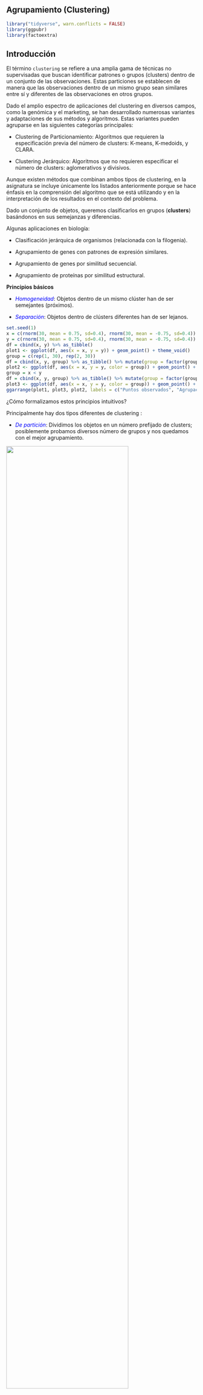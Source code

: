 ## Agrupamiento (Clustering)

```r
library("tidyverse", warn.conflicts = FALSE)
library(ggpubr)
library(factoextra)
```

## Introducción

El término ``clustering`` se refiere a una amplia gama de técnicas no supervisadas que buscan identificar patrones o grupos (clusters) dentro de un conjunto de las observaciones. Estas particiones se establecen de manera que las observaciones dentro de un mismo grupo sean similares entre sí y diferentes de las observaciones en otros grupos.

Dado el amplio espectro de aplicaciones del clustering en diversos campos, como la genómica y el marketing, se han desarrollado numerosas variantes y adaptaciones de sus métodos y algoritmos. Estas variantes pueden agruparse en las siguientes categorías principales:
	
  - Clustering de Particionamiento: Algoritmos que requieren la especificación previa del número de clusters: K-means, K-medoids, y CLARA.
		
  - Clustering Jerárquico: Algoritmos que no requieren especificar el número de clusters: aglomerativos y divisivos.

Aunque existen métodos que combinan ambos tipos de clustering, en la asignatura se incluye únicamente los listados anteriormente porque se hace énfasis en la comprensión del algoritmo que se está utilizando y en la interpretación de los resultados en el contexto del problema.

Dado un conjunto de objetos, queremos clasificarlos en grupos (**clusters**) basándonos en sus semejanzas y diferencias.

Algunas aplicaciones en biología:

-   Clasificación jerárquica de organismos (relacionada con la filogenia).

-   Agrupamiento de genes con patrones de expresión similares.

-   Agrupamiento de genes por similitud secuencial.

-   Agrupamiento de proteínas por similitud estructural.

**Principios básicos**

-   [*Homogeneidad*]{style="color: blue;"}: Objetos dentro de un mismo clúster han de ser semejantes (próximos).

-   [*Separación*]{style="color: blue;"}: Objetos dentro de clústers diferentes han de ser lejanos.

```r
set.seed(1)
x = c(rnorm(30, mean = 0.75, sd=0.4), rnorm(30, mean = -0.75, sd=0.4))
y = c(rnorm(30, mean = 0.75, sd=0.4), rnorm(30, mean = -0.75, sd=0.4))
df = cbind(x, y) %>% as_tibble()
plot1 <- ggplot(df, aes(x = x, y = y)) + geom_point() + theme_void()
group = c(rep(1, 30), rep(2, 30))
df = cbind(x, y, group) %>% as_tibble() %>% mutate(group = factor(group, labels = c("A", "B")))
plot2 <- ggplot(df, aes(x = x, y = y, color = group)) + geom_point() + stat_ellipse() + theme_void() + theme(legend.position="none")
group = x < y
df = cbind(x, y, group) %>% as_tibble() %>% mutate(group = factor(group, labels = c("A", "B")))
plot3 <- ggplot(df, aes(x = x, y = y, color = group)) + geom_point() + stat_ellipse() + theme_void() + theme(legend.position="none")
ggarrange(plot1, plot3, plot2, labels = c("Puntos observados", "Agrupación mala", "Agrupación buena"), ncol = 3, font.label = list(size = 12))
```

¿Cómo formalizamos estos principios intuitivos?

Principalmente hay dos tipos diferentes de clustering :

-   [*De partición*]{style="color: blue;"}: Dividimos los objetos en un número prefijado de clusters; posiblemente probamos diversos número de grupos y nos quedamos con el mejor agrupamiento.

![](Figuras/particion.png){width="80%" fig-align="center"}

-   [*Jerárquico*]{style="color: blue;"}: Agrupamos sucesivamente **aglomerativo** o dividimos **divisivo** los objetos o grupos de objetos. Producimos un árbol de clasificación.

![](Figuras/jerarquico.png){width="80%" fig-align="center"}

## $k$-medias

### Introducción

El algoritmo de las $k$-medias ($k$-means) busca una partición del conjunto de objetos, representados como elementos de un espacio $\mathbb{R}^n$ en un número fijo $k$ de clusters.

Estos clusters se identifican por medio de sus puntos medios (**means**).

Recordad que dado $\mathbf{x}=(x_1,\ldots,x_n)\in \mathbb{R}^n$, $$
\|\mathbf{x}\|^2=\sum_{i=1}^n x_i^2\in \mathbb{R}
$$ y que dados $\mathbf{x},\mathbf{y} \in \mathbb{R}^n$, $\|\mathbf{x}-\mathbf{y}\|$ es la **distancia euclidiana** entre $\mathbf{x}$ y $\mathbf{y}$.

Fijamos el número de clusters $k$

Dados puntos $\mathbf{x}_1,\ldots,\mathbf{x}_p\in \mathbb{R}^n$, el objetivo es encontrar $k$ puntos $\mathbf{c}_1,\ldots,\mathbf{c}_k\in \mathbb{R}^n$ que minimicen $$
SS_C(\mathbf{x}_1,\ldots,\mathbf{x}_p; k)=\sum_{i=1}^p\min_{j=1,\ldots,k} \|\mathbf{x}_i-\mathbf{c}_j\|^2
$$ Entonces cada $\mathbf{c}_j$ definirá el clúster formado por los $\mathbf{x}_i$ que están más cerca más cerca de él que de cualquier otro $\mathbf{c}_l$: $$
C_j=\{\mathbf{x}_i\mid \|\mathbf{x}_i-\mathbf{c}_j\|<\|\mathbf{x}_i-\mathbf{c}_l\|\mbox{ para todo }l\neq j\}
$$ y $$
SS_C(\mathbf{x}_1,\ldots,\mathbf{x}_p; k)=\sum_{j=1}^k\sum_{\mathbf{x}_i\in C_j}  \|\mathbf{x}_i-\mathbf{c}_j\|^2
$$

### Algoritmo de Lloyd

-   Escogemos $\mathbf{c}_1,\ldots,\mathbf{c}_k$ (como queramos).
-   Asignamos cada punto $\mathbf{x}_i$ al cluster $C_j$ definido por el centro $\mathbf{c}_j$ más cercano.
-   Substituimos cada centro $\mathbf{c}_j$ por el punto medio de su cluster $C_j$: $$\mathbf{c}_j= \Big(\sum_{\mathbf{x}_i\in C_j} \mathbf{x}_i\Big)/|C_j|$$
-   Repetimos los pasos anteriores hasta que los clústers se estabilicen, o un número prefijado de iteraciones.

El resultado depende de los $\mathbf{c}_1,\ldots,\mathbf{c}_k$ iniciales.

Este algoritmo no tiene porque dar un clustering óptimo. Conviene repetirlo varias veces con diferentes valores iniciales.

::: {layout="[[25,25,25,25], [25,25,25,25]]"}
![](Figuras/kmeans0.png){.lightbox group="ejemplo-kmeans"}

![](Figuras/kmeans1.png){.lightbox group="ejemplo-kmeans"}

![](Figuras/kmeans2.png){.lightbox group="ejemplo-kmeans"}

![](Figuras/kmeans3.png){.lightbox group="ejemplo-kmeans"}

![](Figuras/kmeans4.png){.lightbox group="ejemplo-kmeans"}

![](Figuras/kmeans5.png){.lightbox group="ejemplo-kmeans"}

![](Figuras/kmeans6.png){.lightbox group="ejemplo-kmeans"}

![](Figuras/kmeans7.png){.lightbox group="ejemplo-kmeans"}
:::

Limitaciones de $k$-means:

-   No hay un método eficiente y universal para escoger los centros de partida
-   No se puede garantizar un óptimo global
-   No se puede determinar de manera efectiva el número $k$ *a priori*
-   No es invariante por cambios de escala (conviene estandardizar datos)
-   Sensible a *outliers*
-   Solo aplicable dentro $\mathbb{R}^n$ con distancia euclidiana
-   Encuentra clusters esféricos

### Método del codo y test F

El $SS_C$ óptimo \red{$SS_C(k)$} disminuye con $k$ siguiendo una función más o menos cóncava. Si podemos detectar un $k$ a partir del cual $SS_C$ disminuya mucho más lentamente que su anterior, este será el $k$ recomendable.

```r
library(tidyverse, warn.conflicts = FALSE)
x=c(1, 2, 3, 4, 5, 6, 7)
y=c(8.264, 5.344, 3.254, 2.428, 1.925, 1.677, 1.27)
data <- tibble(x, y)
plot <- ggplot(data=data, aes(x, y)) + geom_line(linetype = 2) + geom_point(color = "red", size = 2) + xlab("k") + ylab("SSC(K)"); plot
```

$k=3$ es el más recomendable

Se calcula

$$F_k=\frac{SS_C(k)-SS_C(k+1)}{\frac{SS_C(k+1)}{p-k-1}}$$ Se escoge como p-valor $$P(F_{n,n(p-k-1)}>F_k)$$ con $F_{n,n(p-k-1)}$ una F de Fisher con $n$ y $n(p-k-1)$ grados de libertad, y escogemos el $k$ con p-valor más pequeño Cabe decir que es un método muy utilizado, pero no demasiado justificable.

En el ejemplo del gráfico anterior

| $k$       | 2      | 3     | 4     | 5     | 6     | 7     | 8    |
|-----------|--------|-------|-------|-------|-------|-------|------|
| $SS_C(k)$ | 8.264  | 5.344 | 3.254 | 2.428 | 1.925 | 1.677 | 1.27 |
| $F_k$     | 8.2    | 9     | 4.42  | 3.14  | 1.63  | 3.2   |      |
| p-valor   | 0.0014 | 0.001 | 0.02  | 0.06  | 0.229 | 0.06  |      |

$k=3$ vuelve a ser el más recomendable

Si el conjunto de puntos es muy grande, todos los $p$-valores son cercanos a 0 y este método no es útil.

### $k$-medias con `R`

La instrucción básica para ejecutar un $k$-means amb `R` es

```r
kmeans(x,centres,iter.max=...)
```

con:

-   `x`, una matriz con los puntos $\mathbf{x}_i$ como filas
-   `centres`, una matriz con los centros $\mathbf{c}_i$ de partida como filas, o el número $k$
-   `iter.max`, el número máximo de iteraciones

Esta instrucción no sigue exactamente nuestro algoritmo, si queréis que ejecute el algoritmo explicado tenéis que poner, además, `algorithm="Lloyd"`.

```r
dades=matrix(c(0.8,1.3,0.8,1.8,1.0,0.9,1.1,
0.1,1.1,1.6,1.4,0.6,1.5,0.1,2,2.1,1.5,2.3,1.8,
1.8,2.3,0.5,0.3,2.2,1,2.5,2,0.5,2,1.5,2.5,1,
0.5,0.5,1,2), 
nrow=18,byrow=TRUE) 
cent=matrix(c(0.5,0,0.5,1.5,0.5,3),
nrow=3,byrow=TRUE)
kmeans(dades,cent,algorithm="Lloyd")
```

Componentes de la `list` `kmeans`:

-   `cluster`: asignaciones de elementos a clusters

```r
km=kmeans(dades,cent,algorithm="Lloyd")
km$cluster
```

-   `centers`: los centros de los clusters

```r
km$centers
```

-   `totss`: suma de los cuadrados de las distancias de los puntos a su centre

```r
km$totss
```

-   `withinss`: vector de las sumas, para cada cluster, de los cuadrados de las distancias de sus puntos a su centro

```r
km$withinss
```

-   `tot.withinss`: suma de `withinss`, $SS_C$

```r
km$tot.withinss  
```

-   `betweenss`: diferencia `totss - tot.withinss`

```r
km$betweenss   
```

-   Nos interesa `betweenss/totss`, que mide la fracción de la variabilidad de los datos que explican los clusters. Cuanto más grande mejor, y viene dado por `kmeans`

```r
# (between_SS / total_SS =  57.9 %)
9.955694/17.20944  #betweenss/totss
```

```r
km.rand=kmeans(dades,3,algorithm="Lloyd")
km.rand
# (between_SS / total_SS =  67.8 %)
km.rand$tot.withinss
```

```r
km2=kmeans(dades,3)  #5a repetición ;-) 
km2
# (between_SS / total_SS =  68.9 %)
km2$tot.withinss
```

```r
dades <- dades %>% as_tibble() %>% rename(., "x"="V1", "y"="V2")
```

```r
kmeans1 <- ggplot(data=dades, aes(x, y)) + geom_point(color=km$cluster) + theme_minimal()
kmeans2 <- ggplot(data=dades, aes(x, y)) + geom_point(color=km2$cluster) + theme_minimal()
```

::: {layout-ncol="2"}
![El nuestro](Figuras/EjemploKmeans1.png){.lightbox group="kmeans"}

![El óptimo](Figuras/EjemploKmeans2.png){.lightbox group="kmeans"}
:::

### Ejemplo

El paquete `factoextra` creado por Alboukadel Kassambara contiene funciones que facilitan en gran medida la visualización y evaluación de los resultados de *clustering*.

*El set de datos `USArrests` contiene información sobre el número de delitos (asaltos, asesinatos y secuestros) junto con el porcentaje de población urbana para cada uno de los 50 estados de USA. Se pretende estudiar si existe una agrupación subyacente de los estados empleando K-means-clustering*.

Si se emplea *K-means-clustering* con distancia euclídea hay que asegurarse de que las variables empleadas son de tipo continuo, ya que trabaja con la media de cada una de ellas.

```r
data("USArrests")
str(USArrests)
```

Como la magnitud de los valores difiere notablemente entre variables, se procede a escalarlas antes de aplicar el *clustering*.

```r
datos <- scale(USArrests)
```

Una forma sencilla de estimar el número $K$ óptimo de *clusters* cuando no se dispone de información adicional en la que basarse es aplicar el algoritmo para un rango de valores de $K$, identificando aquel a partir del cual la reducción en la suma total de varianza *intra-cluster* deja de ser sustancial (en los siguientes apartados se detallan otras opciones). La función `fviz_nbclust()` automatiza este proceso.

```r
library(factoextra)
fviz_nbclust(x = datos, FUNcluster = kmeans, method = "wss",
             diss = dist(datos, method = "euclidean")) +
  geom_vline(xintercept = 4, linetype = 2)
```

En este caso, a partir de 4 *clusters* la reducción en la suma total de cuadrados internos parece estabilizarse, indicando que $K=4$ es una buena opción.

```r
set.seed(123)
km_clusters <- kmeans(x = datos, centers = 4, nstart = 25)
```

El paquete `factoextra` también permite obtener visualizaciones de las agrupaciones resultantes. Si el número de variables (dimensionalidad) es mayor de 2, automáticamente realiza un *PCA* y representa las dos primeras componentes principales.

```r
fviz_cluster(object = km_clusters, data = datos, show.clust.cent = TRUE,
             ellipse.type = "euclid", star.plot = TRUE, repel = TRUE) +
  theme_bw() + theme(legend.position = "none")
```

## $k$-medoides

Este capítulo es un extracto del libro *Clustering y heatmaps: aprendizaje no supervisado* por Joaquín Amat Rodrigo, que está disponible en su *GitHub*. [véase @amat]

### Introducción

*K-medoids* es un método de *clustering* muy similar a *K-means* en cuanto a que ambos agrupan las observaciones en $K$ *clusters*, donde $K$ es un valor preestablecido por el analista. La diferencia es que en *K-medoids* cada *cluster* está representado por una observación presente en el *cluster* (*medoid*), mientras que en *K-means* cada *cluster* está representado por su centroide, que se corresponde con el promedio de todas las observaciones del *cluster* pero con ninguna en particular.

Una definición más exacta del término *medoid* es: elemento dentro de un *cluster* cuya distancia (diferencia) promedio entre él y todos los demás elementos del mismo *cluster* es lo menor posible. Se corresponde con el elemento más central del *cluster* y por lo tanto puede considerarse como el más representativo. El hecho de utilizar *medoids* en lugar de centroides hace de *K-medoids* un método más robusto que *K-means*, viéndose menos afectado por *outliers* o ruido. A modo de idea intuitiva puede considerarse como la analogía entre media y mediana.

El algoritmo más empleado para aplicar *K-medoids* se conoce como *PAM* (*Partitioning Around Medoids*) y sigue los siguientes pasos:

1. Seleccionar $K$ observaciones aleatorias como *medoids* iniciales. También es posible identificarlas de forma específica.
2. Calcular la matriz de distancia entre todas las observaciones si esta no se ha calculado 
anteriormente.
3. Asignar cada observación a su *medoid* más cercano.
4. Para cada uno de los clusters creados, comprobar si seleccionando otra observación como *medoid* se consigue reducir la distancia promedio del *cluster*, si esto ocurre seleccionar la observación que consigue una mayor reducción como nuevo *medoid.*
5. Si al menos un *medoid* ha cambiado en el paso 4, volver al paso 3, de lo contrario se 
termina el proceso.

Por lo general, el método de *K-medoids* se utiliza cuando se conoce o se sospecha de la presencia de *outliers*. Si esto ocurre, es recomendable utilizar como medida de similitud la distancia de Manhattan, ya que es menos sensible a *outliers* que la euclídea.

### Ventajas y desventajas

-   *K-medoids* es un método de *clustering* más robusto que *K-means*, por lo es más adecuado cuando el set de datos contiene *outliers* o ruido.
-   Al igual que *K-means*, necesita que se especifique de antemano el número de *clusters* que se van a crear. Esto puede ser complicado de determinar si no se dispone de información adicional sobre los datos.
-   Para sets de datos grandes necesita muchos recursos computacionales. En tal situación se recomienda aplicar el método CLARA. 

### Ejemplo

El proceso a seguir en `R` para aplicar el método de *K-medoids* es igual al seguido en *K-means*, pero en este caso empleando la función `pam()` del paquete `cluster`.

```r
data("USArrests")
str(USArrests)
```

Como la magnitud de los valores difiere notablemente entre variables, se procede a escalarlas antes de aplicar el *clustering*.

```r
datos <- scale(USArrests)
```

Una forma sencilla de estimar el número $K$ óptimo de *clusters* cuando no se dispone de información adicional en la que basarse es aplicar el algoritmo para un rango de valores de $K$, identificando aquel a partir del cual la reducción en la suma total de varianza *intra-cluster* deja de ser sustancial. La función `fviz_nbclust()` automatiza este proceso. En este caso, dado que se sospecha de la presencia de *outliers*, se emplea la distancia de Manhattan como medida de similitud.

```r
library(cluster)
library(factoextra)
fviz_nbclust(x = datos, FUNcluster = pam, method = "wss",
             diss = dist(datos, method = "manhattan"))
```

A partir de 4 *clusters* la reducción en la suma total de cuadrados internos parece estabilizarse, indicando que $K = 4$ es una buena opción.

```r
set.seed(123)
pam_clusters <- pam(x = datos, k = 4, metric = "manhattan")
pam_clusters
```

El objeto devuelto por `pam()` contiene entre otra información: las observaciones que finalmente se han seleccionado como *medoids* y el *cluster* al que se ha asignado cada observación.

```r
fviz_cluster(object = pam_clusters, data = datos, ellipse.type = "t", repel = TRUE) +
  theme_bw() + theme(legend.position = "none")
# Como en k-medoids no hay centroides, no se muestran en la representación ni
# tampoco las distancias desde este al resto de observaciones
```

La función `fviz_cluster()` no permite resaltar las observaciones que actúan como *medoids*, sin embargo, al tratarse de un objeto `ggplot2` es sencillo conseguirlo.

```r
# Como hay más de 2 variables, se están representando las 2 primeras componentes
# de un PCA. Se tienen que calcular el PCA y extraer las proyecciones almacenadas
# en el elemento x
medoids <- prcomp(datos)$x
# Se seleccionan únicamente las proyecciones de las observaciones que son medoids
medoids <- medoids[rownames(pam_clusters$medoids), c("PC1", "PC2")]
medoids <- as.data.frame(medoids)
# Se emplean los mismos nombres que en el objeto ggplot
colnames(medoids) <- c("x", "y")
# Creación del gráfico
fviz_cluster(object = pam_clusters, data = datos, ellipse.type = "t", repel = TRUE) +
  theme_bw() +
# Se resaltan las observaciones que actúan como medoids
geom_point(data = medoids, color = "firebrick", size = 2) +
  theme(legend.position = "none")

```

### Clara

Una de las limitaciones del método *K-medoids-clustering* es que su algoritmo requiere mucha memoria RAM, lo que impide que se pueda aplicar cuando el set de datos contiene varios miles de observaciones. CLARA (*Clustering Large Applications*) es un método que combina la idea de *K-medoids* con el *resampling* para que pueda aplicarse a grandes volúmenes de datos.

En lugar de intentar encontrar los *medoids* empleando todos los datos a la vez, *CLARA* selecciona una muestra aleatoria de un tamaño determinado y le aplica el algoritmo de *PAM* (*K-medoids*) para encontrar los *clusters* óptimos acorde a esa muestra. Utilizando esos *medoids* se agrupan las observaciones de todo el set de datos. La calidad de los *medoids* resultantes se cuantifica con la suma total de las distancias entre cada observación del set de datos y su correspondiente *medoid* (suma total de distancias *intra-clusters*). *CLARA* repite este proceso un número predeterminado de veces con el objetivo de reducir el sesgo del muestreo. Por último, se seleccionan como *clusters* finales los obtenidos con los *medoids* que han minimizado la suma total de distancias.

Para más información sobre *CLARA* y su algoritmo, se recomienda ver la referencia [véase @amat].

## Jerarquico

### Introducción

Los métodos jerárquicos parten de una matriz $D$ de semejanzas o de distancias entre los objetos. Si tenemos $p$ objetos, necesitamos una matriz

$$D=\left( \begin{array}{cccc}
d_{11} & d_{12} & \cdots & d_{1p} \\
d_{21} & d_{22} & \cdots & d_{2p} \\
\vdots & \vdots & \ddots & \vdots \\
d_{p1} & d_{p2} & \cdots & d_{pp}
\end{array} \right),$$

donde cada $d_{ij}$ es la distancia o la semejanza entre el objecto $i$ y el objecto $j$.

El primer problema es escoger la semejanza o la distancia a utilizar, según el significado que queramos que tenga el clustering. ¡Es una decisión muy importante!

Partimos de $p$ objectos, de los cuales hemos tomado $n$ mediciones, y los organizamos en filas de una matriz

$$X=\left( \begin{array}{cccc}
x_{11} & x_{12} & \cdots & x_{1p} \\
x_{21} & x_{22} & \cdots & x_{2p} \\
\vdots & \vdots & \ddots & \vdots \\
x_{p1} & x_{p2} & \cdots & x_{pp}
\end{array} \right),$$

donde cada entrada es una frecuencia

Sean

$$x_{i\bullet}=\sum_{k=1}^n x_{ik},\quad x_{\bullet k}=\sum_{i=1}^p x_{ik},\quad x_{\bullet\bullet}=\sum_{i=1}^p x_{i\bullet}=\sum_{k=1}^n x_{\bullet k}$$ Se recomienda tomar como distancia

$$d_{ij}=\sqrt{\sum_{i=1}^n\frac{x_{\bullet\bullet}}{x_{\bullet k}}\left(\frac{x_{ik}}{x_{i\bullet}}-\frac{x_{jk}}{x_{j\bullet}}\right)^2}$$

A 3 bosques se han escogido una area de la misma superficie y se han contado els número de ejemplares de 5 plantes.

| Bosque | A   | B   | C   | D   | E   |
|--------|-----|-----|-----|-----|-----|
| X      | 12  | 3   | 8   | 0   | 24  |
| Y      | 3   | 22  | 15  | 8   | 11  |
| Z      | 0   | 7   | 12  | 20  | 6   |

Tabla con frecuencias marginales:

| Bosque          | A   | B   | C   | D   | E   | $x_{i\bullet}$ |
|-----------------|-----|-----|-----|-----|-----|----------------|
| X               | 12  | 3   | 8   | 0   | 24  | 47             |
| Y               | 3   | 22  | 15  | 8   | 11  | 59             |
| Z               | 0   | 7   | 12  | 20  | 6   | 45             |
| $x_{\bullet j}$ | 15  | 32  | 35  | 28  | 41  | 151            |

$$\begin{array}{rl}
d^2_{XY}=&\frac{151}{15}\left(\frac{12}{47}-\frac{3}{59}\right)^2+\frac{151}{32}\left(\frac{3}{47}-\frac{22}{59}\right)^2+\frac{151}{35}\left(\frac{8}{47}-\frac{15}{59}\right)^2\\&+\frac{151}{28}\left(\frac{0}{47}-\frac{8}{59}\right)^2+\frac{151}{41}\left(\frac{24}{47}-\frac{11}{59}\right)^2=\ldots
\end{array}$$

$$D=\left( \begin{array}{ccc}
0 & 1.178 & 1.525 \\
& 0 & 0.880 \\
& & 0
\end{array} \right)$$

Existen dos tipos de métodos de clustering jerárquico:

-   Los algoritmos aglomerativos comienzan con la partición más fina posible (cada objeto constituye un cluster) y los van agrupando.
-   Los algoritmos de división comienzan con la partición más gruesa posible (todos los objetos constituyen un cluster) y van dividiendo los clusters en clusters más pequeños.

Los algoritmos aglomerativos son más populares, porque en general requieren menos tiempo de cálculo

### Ejemplo

\[AÑADIR TEXTO\]

### Jerarquico aglomerativo

#### Algoritmo

-   Partimos de $p$ objetos, y de la matriz $p\times p$ de distancias entre ellos
-   Formamos un cluster con cada objeto
-   Encontramos dos clusters con la distancia mínima $C_1$ y $C_2$
-   Unimos $C_1$ y $C_2$ en un cluster nuevo $C_1+C_2$
-   Eliminamos $C_1$ y $C_2$ de la lista de clusters
-   Recalculamos la distancia de $C_1+C_2$ a los otros clusters
-   Repetimos (3)--(6) hasta que solo queda un único cluster

##### Enlaces

El cálculo de la distancia entre clusters se puede hacer de diversas maneras, dando lugar a resultados diferentes:

-   Para el [*enlace simple*]{style="color: blue;"}: $d(C,C')=\min\{d(a,b)\mid a\in C,b\in C'\}$. En este caso $$d(C,C_1+ C_2)=\min\{d(C,C_1),d(C,C_2)\}.$$ Este método tiende a construir clusters grandes: clusters que tendrían que ser diferentes pero que tienen dos individuos cercanos se unen en un único cluster.

-   Para el [*enlace completo*]{style="color: blue;"}: $d(C,C')=\max\{d(a,b)\mid a\in C,b\in C'\}$. En este caso $$d(C,C_1+ C_2)=\max\{d(C,C_1),d(C,C_2)\}.$$ Este método se va al otro extremo, y tiende a agrupar clusters solo cuando todos los puntos son cercanos.

-   Para el [*enlace medio*]{style="color: blue;"}: $d(C,C')=\frac{\sum_{a\in C, b\in C'} d(a,b)}{|C|\cdot |C'|}$. En este caso, $$d(C,C_1+C_2)=\frac{|C_1|}{|C_1|+|C_2|}d(C,C_1)+\frac{|C_2|}{|C_1|+|C_2|}d(C,C_2).$$ Este método suele ser una solución intermedia entre el enlace simple y el completo. Es muy utilizado en la reconstrucción de árboles filogenéticos a partir de matrices de distancies (método **UPGMA**, *Unweighted Pair Group Method Using Arithmetic averages*)

-   Para el [*método de Ward*]{style="color: blue;"}: seguimos un principio muy diferente.\ \ Se define la *heterogeneidad* de un cluster $C$ como $$I_C = \frac{1}{n_C} \sum_{x_i\in C} d^2(x_i,\mathbf{c}_C),$$ donde $\mathbf{c}_C$ representa el punto medio del cluster $C$ respecto de la distancia utilizada. Si $d$ es la distancia euclidiana, $I_C$ es la varianza del cluster $C$.\ \ Cuando dos clusters se unen, $$I_{C_1+C_2}=I_{C_1}+I_{C_2}+\frac{n_{C_1}\cdot n_{C_2}}{n_{C_1}+ n_{C_2}} d^2 (C_1,C_2).$$ El método de Ward une los clusters de manera que el aumento de la suma de las heterogeneidades sea mínima, y el resultado es que los grupos son (globalmente) lo más homogéneos posible.

En general, conocidas $d(C,C_1$), $d(C,C_2)$ y $(C_1,C_2),$ hay una fórmula genérica para calcular $d(C,C_1+ C_2)$:

$$\begin{array}{rl}
d(C,C_1+C_2)= &\delta_1 d(C,C_1)+\delta_2 d(C,C_2)+\delta_3 d(C_1,C_2) \\ & + \delta_0 |d(C,C_1)-d(C,C_2)|,
\end{array}$$ donde los $\delta_i$ son parámetros a probar. Cada elección da un algoritmo diferente, con resultados posiblemente diferentes.

Si le decimos $n_X$ al número de elementos de un cluster $X$:

| Nom | $\delta_1$ | $\delta_2$ | $\delta_3$ | $\delta_0$ |
|-----|------------|:----------:|------------|:----------:|
| Enlace simple | $1/2$ | $1/2$ | $0$ | $-1/2$ |
| Enlace completo | $1/2$ | $1/2$ | $0$ | $1/2$ |
| Enlace medio | $\frac{n_{C_1}}{n_{C_1} + n_{C_2}}$ | $\frac{n_{C_2}}{n_{C_1}+ n_{C_2}}$ | $0$ | $0$ |
| Centroide | $\frac{n_{C_1}}{n_{C_1} + n_{C_2}}$ | $\frac{n_{C_2}}{n_{C_1} + n_{C_2}}$ | $-\frac{n_{C_1} n_{C_2}}{(n_{C_1} + n_{C_2})^2}$ | $0$ |
| Mediana | $1/2$ | $1/2$ | $-1/4$ | $0$ |
| Ward | $\frac{n_{C} + n_{C_1}}{n_C + n_{C_1} + n_{C_2}}$ | $\frac{n_C + n_{C_2}}{n_C + n_{C_1}+ n_{C_2}}$ | $-\frac{n_C}{n_C + n_{C_1} + n_{C_2}}$ | $0$ |

#### Ejemplo

A continuación, realizaremos un ejemplo para ver como funciona el algoritmo. $A,B,C,D,E,F,G$ son diferentes tipos de plantas, $x,y$ son genes y nuestros datos son la expresión del gen en condiciones de sequía.

::: {layout="[[35,-20,50]]"}
![](Figuras/tabla0.png)

![](Figuras/jerarquico0.png){.lightbox group="ejemplo-jerarquico"}
:::

En este caso, utilizaremos la distancia euclidiana.

![Matriz de distancias](Figuras/tabla1.png)

Usaremos el enlace simple. Ahora, vamos a ilustrar los pasos que sigue el algoritmo uno a uno, y resaltaremos la distancia mínima en rojo a cada paso.

::: {layout-ncol="2"}
![](Figuras/tabla2.png)
Substituimos $\{\mathbf{A},\mathbf{B}\}$ por $\mathbf{H}$ y calculamos
![](Figuras/tabla3.png)

![](Figuras/jerarquico1.png){.lightbox group="ejemplo-jerarquico"}
:::

::: {layout-ncol="2"}
![](Figuras/tabla4.png)
Substituimos $\{\mathbf{F},\mathbf{G}\}$ por $\mathbf{I}$ y calculamos
![](Figuras/tabla5.png)

![](Figuras/jerarquico2.png){.lightbox group="ejemplo-jerarquico"}
:::

::: {layout-ncol="2"}
![](Figuras/tabla6.png)
Substituimos $\{\mathbf{H},\mathbf{C}\}$ por $\mathbf{J}$ y calculamos
![](Figuras/tabla7.png)

![](Figuras/jerarquico3.png){.lightbox group="ejemplo-jerarquico"}
:::

::: {layout-ncol="2"}
![](Figuras/tabla8.png)
Substituimos $\{\mathbf{J},\mathbf{D}\}$ por $\mathbf{K}$ y calculamos
![](Figuras/tabla9.png)

![](Figuras/jerarquico4.png){.lightbox group="ejemplo-jerarquico"}
:::

::: {layout-ncol="2"}
![](Figuras/tabla10.png)
Substituimos $\{\mathbf{K},\mathbf{E}\}$ por $\mathbf{L}$ y calculamos
![](Figuras/tabla11.png)

![](Figuras/jerarquico5.png){.lightbox group="ejemplo-jerarquico"}
:::

Finalmente, unimos $\mathbf{L}$ y $\mathbf{I}$ en un solo cluster

![](Figuras/jerarquico6.png){.lightbox group="ejemplo-jerarquico" width="80%"}

#### Limitaciones

Utilizar este método tiene sus complicaciones y restricciones:

-   La distancia utilizada es muy importante
-   No hay teoría que avale cual método para calcular la distancia entre clusters es el mejor en cada caso
-   Realmente, no define directamente clusters, pero podemos obtenerlos cortando a una altura del dendrograma
-   Siempre agrupa de dos en dos, y a vegades toma decisiones aleatorias para conseguirlo

#### Ejemplo

<!-- ```{r Ejemplo-Cesc} -->
<!-- dades = matrix(data=c(0.8,1.8,1.1,1.6, 0.8,1.3,1.0,0.9,1.4, 0.6,1.5, 0.1,1.1,0.1), nrow=7, byrow=TRUE) -->
<!-- distancies = dist(x = dades, method="euclidean"); distancies -->
<!-- clustering = hclust(d = distancies, method="single") -->
<!-- clustering$merge #formació de clusters -->
<!-- clustering$height  #distàncies mínimes -->
<!-- especies=c("A","B","C","D","E","F","G") -->
<!-- plot(clustering,labels=especies) -->
<!-- plot(hclust(distancies,method="single"), labels=especies,hang=-1) -->
<!-- plot(hclust(distancies,method="average"), labels=especies,hang=-1) -->
<!-- plot(hclust(distancies,method="complete"), labels=especies,hang=-1) -->
<!-- plot(hclust(distancies,method="ward.D2"), labels=especies,hang=-1) -->
<!-- ``` -->

```r
load(url("https://www.causeweb.org/tshs/datasets/ultrarunning.RData"))
datos <- ultrarunning %>% as_tibble() %>% na.omit(); datos <- datos[,c(1,4,6,7)] %>% scale()
```

Al aplicar un hierarchical clustering se tiene que escoger una medida de distancia (1-similitud) y un tipo de linkage. En este caso, se emplea la función hclust() indicando la distancia euclídea como medida de similitud y se comparan los linkages complete, single, average y ward.

```r
matriz_distancias <- dist(x = datos, method = "euclidean")
h_cluster_completo <- hclust(d = matriz_distancias, method = "complete")
h_cluster_single <- hclust(d = matriz_distancias, method = "single")
h_cluster_average <- hclust(d = matriz_distancias, method = "average")
h_cluster_ward <- hclust(d = matriz_distancias, method = "ward.D2")
```

Los objetos devueltos por hclust() pueden representarse en forma de dendrograma con la función plot() o con la función fviz_dend() del paquete factoextra.

```r
#| layout-ncol: 2
#| lightbox:
#|   group: ejemplo-jerarquical
fviz_dend(x = h_cluster_completo, cex = 0.6)
fviz_dend(x = h_cluster_single, cex = 0.6)
fviz_dend(x = h_cluster_average, cex = 0.6)
fviz_dend(x = h_cluster_ward, cex = 0.6)
```

El conocer que existen 4 grupos en la población permite evaluar qué linkage consigue los mejores resultados. En este caso, los tres tipos identifican claramente 4 clusters, si bien esto no significa que en los 3 dendrogramas los clusters estén formados por exactamente las mismas observaciones.

Una vez creado el dendrograma, hay que evaluar hasta qué punto su estructura refleja las distancias originales entre observaciones. Una forma de hacerlo es empleando el coeficiente de correlación entre las distancias cophenetic del dendrograma (altura de los nodos) y la matriz de distancias original. Cuanto más cercano es el valor a 1, mejor refleja el dendrograma la verdadera similitud entre las observaciones. Valores superiores a 0.75 suelen considerarse como buenos. Esta medida puede emplearse como criterio de ayuda para escoger entre los distintos métodos de linkage. En R, la función cophenetic() calcula las distancias cophenetic de un hierarchical clustering.

```r
cor(x = matriz_distancias, cophenetic(h_cluster_completo))
cor(x = matriz_distancias, cophenetic(h_cluster_single))
cor(x = matriz_distancias, cophenetic(h_cluster_average))
cor(x = matriz_distancias, cophenetic(h_cluster_ward))
```

En este caso, el método de linkage average consigue representar ligeramente mejor la 
similitud entre observaciones.

```r
#| lightbox:
#|   group: ejemplo-jerarquical
fviz_dend(x = h_cluster_average, k=8, cex = 0.4)
```


Una forma visual de comprobar los errores en las asignaciones es indicando en el argumento labels el grupo real al que pertenece cada observación. Si la agrupación resultante coincide con los grupos reales, entonces, dentro de cada clusters las labels serán las mismas.

```r
ultrarunning <- ultrarunning %>% na.omit()
```

```r
average_clusters=cutree(h_cluster_average, k = 8)
perfil = percent_rank(ultrarunning$teique_sf) + percent_rank(ultrarunning$steu_b) + percent_rank(ultrarunning$stem_b)
perfil <- cut(perfil, 3, labels=c("Bajo", "Medio", "Alto"))
table(average_clusters, perfil)
```